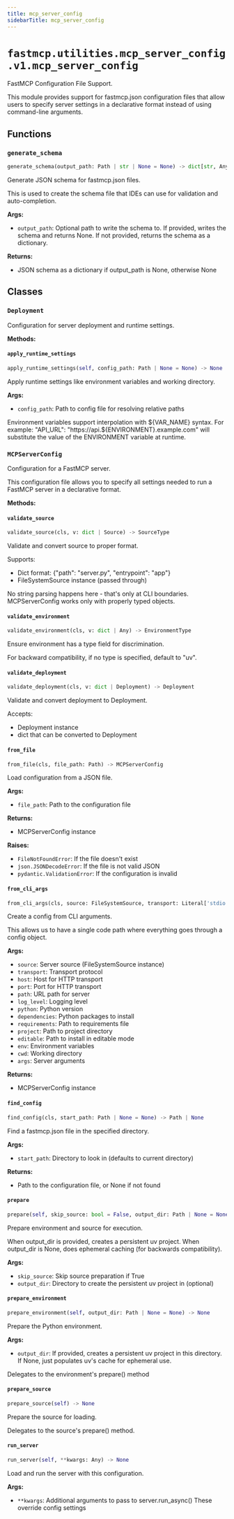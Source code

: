 ```yaml
---
title: mcp_server_config
sidebarTitle: mcp_server_config
---
```


# `fastmcp.utilities.mcp_server_config.v1.mcp_server_config`


FastMCP Configuration File Support.

This module provides support for fastmcp.json configuration files that allow
users to specify server settings in a declarative format instead of using
command-line arguments.


## Functions

### `generate_schema` <sup><a href="https://github.com/jlowin/fastmcp/blob/main/src/fastmcp/utilities/mcp_server_config/v1/mcp_server_config.py#L415" target="_blank"><Icon icon="github" style="width: 14px; height: 14px;" /></a></sup>

```python
generate_schema(output_path: Path | str | None = None) -> dict[str, Any] | None
```


Generate JSON schema for fastmcp.json files.

This is used to create the schema file that IDEs can use for
validation and auto-completion.

**Args:**
- `output_path`: Optional path to write the schema to. If provided,
        writes the schema and returns None. If not provided,
        returns the schema as a dictionary.

**Returns:**
- JSON schema as a dictionary if output_path is None, otherwise None


## Classes

### `Deployment` <sup><a href="https://github.com/jlowin/fastmcp/blob/main/src/fastmcp/utilities/mcp_server_config/v1/mcp_server_config.py#L36" target="_blank"><Icon icon="github" style="width: 14px; height: 14px;" /></a></sup>


Configuration for server deployment and runtime settings.


**Methods:**

#### `apply_runtime_settings` <sup><a href="https://github.com/jlowin/fastmcp/blob/main/src/fastmcp/utilities/mcp_server_config/v1/mcp_server_config.py#L85" target="_blank"><Icon icon="github" style="width: 14px; height: 14px;" /></a></sup>

```python
apply_runtime_settings(self, config_path: Path | None = None) -> None
```

Apply runtime settings like environment variables and working directory.

**Args:**
- `config_path`: Path to config file for resolving relative paths

Environment variables support interpolation with ${VAR_NAME} syntax.
For example: "API_URL": "https://api.${ENVIRONMENT}.example.com"
will substitute the value of the ENVIRONMENT variable at runtime.


### `MCPServerConfig` <sup><a href="https://github.com/jlowin/fastmcp/blob/main/src/fastmcp/utilities/mcp_server_config/v1/mcp_server_config.py#L134" target="_blank"><Icon icon="github" style="width: 14px; height: 14px;" /></a></sup>


Configuration for a FastMCP server.

This configuration file allows you to specify all settings needed to run
a FastMCP server in a declarative format.


**Methods:**

#### `validate_source` <sup><a href="https://github.com/jlowin/fastmcp/blob/main/src/fastmcp/utilities/mcp_server_config/v1/mcp_server_config.py#L183" target="_blank"><Icon icon="github" style="width: 14px; height: 14px;" /></a></sup>

```python
validate_source(cls, v: dict | Source) -> SourceType
```

Validate and convert source to proper format.

Supports:
- Dict format: {"path": "server.py", "entrypoint": "app"}
- FileSystemSource instance (passed through)

No string parsing happens here - that's only at CLI boundaries.
MCPServerConfig works only with properly typed objects.


#### `validate_environment` <sup><a href="https://github.com/jlowin/fastmcp/blob/main/src/fastmcp/utilities/mcp_server_config/v1/mcp_server_config.py#L199" target="_blank"><Icon icon="github" style="width: 14px; height: 14px;" /></a></sup>

```python
validate_environment(cls, v: dict | Any) -> EnvironmentType
```

Ensure environment has a type field for discrimination.

For backward compatibility, if no type is specified, default to "uv".


#### `validate_deployment` <sup><a href="https://github.com/jlowin/fastmcp/blob/main/src/fastmcp/utilities/mcp_server_config/v1/mcp_server_config.py#L210" target="_blank"><Icon icon="github" style="width: 14px; height: 14px;" /></a></sup>

```python
validate_deployment(cls, v: dict | Deployment) -> Deployment
```

Validate and convert deployment to Deployment.

Accepts:
- Deployment instance
- dict that can be converted to Deployment


#### `from_file` <sup><a href="https://github.com/jlowin/fastmcp/blob/main/src/fastmcp/utilities/mcp_server_config/v1/mcp_server_config.py#L223" target="_blank"><Icon icon="github" style="width: 14px; height: 14px;" /></a></sup>

```python
from_file(cls, file_path: Path) -> MCPServerConfig
```

Load configuration from a JSON file.

**Args:**
- `file_path`: Path to the configuration file

**Returns:**
- MCPServerConfig instance

**Raises:**
- `FileNotFoundError`: If the file doesn't exist
- `json.JSONDecodeError`: If the file is not valid JSON
- `pydantic.ValidationError`: If the configuration is invalid


#### `from_cli_args` <sup><a href="https://github.com/jlowin/fastmcp/blob/main/src/fastmcp/utilities/mcp_server_config/v1/mcp_server_config.py#L246" target="_blank"><Icon icon="github" style="width: 14px; height: 14px;" /></a></sup>

```python
from_cli_args(cls, source: FileSystemSource, transport: Literal['stdio', 'http', 'sse', 'streamable-http'] | None = None, host: str | None = None, port: int | None = None, path: str | None = None, log_level: Literal['DEBUG', 'INFO', 'WARNING', 'ERROR', 'CRITICAL'] | None = None, python: str | None = None, dependencies: list[str] | None = None, requirements: str | None = None, project: str | None = None, editable: str | None = None, env: dict[str, str] | None = None, cwd: str | None = None, args: list[str] | None = None) -> MCPServerConfig
```

Create a config from CLI arguments.

This allows us to have a single code path where everything
goes through a config object.

**Args:**
- `source`: Server source (FileSystemSource instance)
- `transport`: Transport protocol
- `host`: Host for HTTP transport
- `port`: Port for HTTP transport
- `path`: URL path for server
- `log_level`: Logging level
- `python`: Python version
- `dependencies`: Python packages to install
- `requirements`: Path to requirements file
- `project`: Path to project directory
- `editable`: Path to install in editable mode
- `env`: Environment variables
- `cwd`: Working directory
- `args`: Server arguments

**Returns:**
- MCPServerConfig instance


#### `find_config` <sup><a href="https://github.com/jlowin/fastmcp/blob/main/src/fastmcp/utilities/mcp_server_config/v1/mcp_server_config.py#L323" target="_blank"><Icon icon="github" style="width: 14px; height: 14px;" /></a></sup>

```python
find_config(cls, start_path: Path | None = None) -> Path | None
```

Find a fastmcp.json file in the specified directory.

**Args:**
- `start_path`: Directory to look in (defaults to current directory)

**Returns:**
- Path to the configuration file, or None if not found


#### `prepare` <sup><a href="https://github.com/jlowin/fastmcp/blob/main/src/fastmcp/utilities/mcp_server_config/v1/mcp_server_config.py#L342" target="_blank"><Icon icon="github" style="width: 14px; height: 14px;" /></a></sup>

```python
prepare(self, skip_source: bool = False, output_dir: Path | None = None) -> None
```

Prepare environment and source for execution.

When output_dir is provided, creates a persistent uv project.
When output_dir is None, does ephemeral caching (for backwards compatibility).

**Args:**
- `skip_source`: Skip source preparation if True
- `output_dir`: Directory to create the persistent uv project in (optional)


#### `prepare_environment` <sup><a href="https://github.com/jlowin/fastmcp/blob/main/src/fastmcp/utilities/mcp_server_config/v1/mcp_server_config.py#L363" target="_blank"><Icon icon="github" style="width: 14px; height: 14px;" /></a></sup>

```python
prepare_environment(self, output_dir: Path | None = None) -> None
```

Prepare the Python environment.

**Args:**
- `output_dir`: If provided, creates a persistent uv project in this directory.
       If None, just populates uv's cache for ephemeral use.

Delegates to the environment's prepare() method


#### `prepare_source` <sup><a href="https://github.com/jlowin/fastmcp/blob/main/src/fastmcp/utilities/mcp_server_config/v1/mcp_server_config.py#L374" target="_blank"><Icon icon="github" style="width: 14px; height: 14px;" /></a></sup>

```python
prepare_source(self) -> None
```

Prepare the source for loading.

Delegates to the source's prepare() method.


#### `run_server` <sup><a href="https://github.com/jlowin/fastmcp/blob/main/src/fastmcp/utilities/mcp_server_config/v1/mcp_server_config.py#L381" target="_blank"><Icon icon="github" style="width: 14px; height: 14px;" /></a></sup>

```python
run_server(self, **kwargs: Any) -> None
```

Load and run the server with this configuration.

**Args:**
- `**kwargs`: Additional arguments to pass to server.run_async()
     These override config settings

